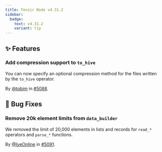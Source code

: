 ```yaml
---
title: Tenzir Node v4.31.2
sidebar:
  badge:
    text: v4.31.2
    variant: tip
---
```


## ✨ Features

### Add compression support to `to_hive`

You can now specify an optional compression method for the files written by the
`to_hive` operator.

By [@tobim](https://github.com/tobim) in [#5088](https://github.com/tenzir/tenzir/pull/5088).

## 🐛 Bug Fixes

### Remove 20k element limits from `data_builder`

We removed the limit of 20,000 elements in lists and records for `read_*`
operators and `parse_*` functions.

By [@IyeOnline](https://github.com/IyeOnline) in [#5091](https://github.com/tenzir/tenzir/pull/5091).
